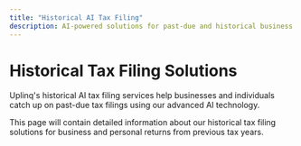 ```yaml
---
title: "Historical AI Tax Filing"
description: AI-powered solutions for past-due and historical business and personal tax returns
---
```


# Historical Tax Filing Solutions

Uplinq's historical AI tax filing services help businesses and individuals catch up on past-due tax filings using our advanced AI technology.

This page will contain detailed information about our historical tax filing solutions for business and personal returns from previous tax years.
